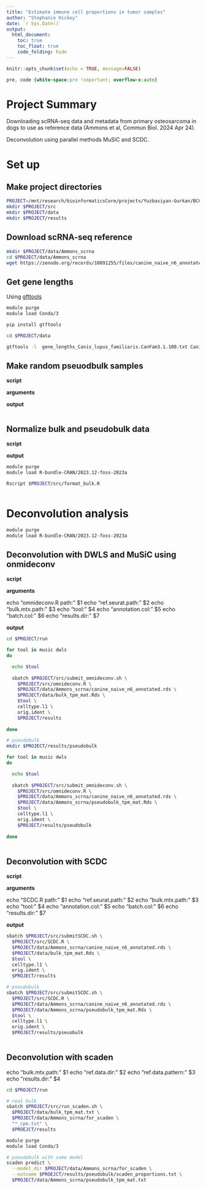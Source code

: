 ```yaml
---
title: "Estimate immune cell proportions in tumor samples"
author: "Stephanie Hickey"
date: `r Sys.Date()`
output: 
  html_document:
    toc: true
    toc_float: true
    code_folding: hide
---
```


```r
knitr::opts_chunk$set(echo = TRUE, message=FALSE)
```

```css
pre, code {white-space:pre !important; overflow-x:auto}
```

# Project Summary

Downloading scRNA-seq data and metadata from primary osteosarcoma in dogs to use as reference data (Ammons et al, Commun Biol. 2024 Apr 24).

Deconvolution using parallel methods MuSiC and SCDC.

# Set up

## Make project directories
```bash
PROJECT=/mnt/research/bioinformaticsCore/projects/Yuzbasiyan-Gurkan/BCC119_vyg_deconvolution
mkdir $PROJECT/src
mkdir $PROJECT/data
mkdir $PROJECT/results
```

## Download scRNA-seq reference 
```bash
mkdir $PROJECT/data/Ammons_scrna
cd $PROJECT/data/Ammons_scrna
wget https://zenodo.org/records/10891255/files/canine_naive_n6_annotated.rds
```

## Get gene lengths

Using [gfttools](http://www.genemine.org/gtftools.php) 
```bash
module purge
module load Conda/3

pip install gtftools

cd $PROJECT/data

gtftools -l  gene_lengths_Canis_lupus_familiaris.CanFam3.1.100.txt Canis_lupus_familiaris.CanFam3.1.100.gtf
```

## Make random pseuodbulk samples

**script**

**arguments**

**output**

```bash

```

## Normalize bulk and pseudobulk data

**script**

**output**


```bash
module purge
module load R-bundle-CRAN/2023.12-foss-2023a

Rscript $PROJECT/src/format_bulk.R
```

```bash

```

# Deconvolution analysis

```bash
module purge
module load R-bundle-CRAN/2023.12-foss-2023a
```

## Deconvolution with DWLS and MuSiC using onmideconv

**script**

**arguments**

echo "omnideconv.R path:" $1
echo "ref.seurat.path:" $2
echo "bulk.mtx.path:" $3
echo "tool:" $4
echo "annotation.col:" $5
echo "batch.col:" $6
echo "results.dir:" $7

**output**

```bash
cd $PROJECT/run

for tool in music dwls 
do

  echo $tool
  
  sbatch $PROJECT/src/submit_omnideconv.sh \
    $PROJECT/src/omnideconv.R \
    $PROJECT/data/Ammons_scrna/canine_naive_n6_annotated.rds \
    $PROJECT/data/bulk_tpm_mat.Rds \
    $tool \
    celltype.l1 \
    orig.ident \
    $PROJECT/results
  
done

# pseudobulk
mkdir $PROJECT/results/pseudobulk

for tool in music dwls 
do

  echo $tool
  
  sbatch $PROJECT/src/submit_omnideconv.sh \
    $PROJECT/src/omnideconv.R \
    $PROJECT/data/Ammons_scrna/canine_naive_n6_annotated.rds \
    $PROJECT/data/Ammons_scrna/pseudobulk_tpm_mat.Rds \
    $tool \
    celltype.l1 \
    orig.ident \
    $PROJECT/results/pseudobulk
  
done
  
```

## Deconvolution with SCDC

**script**

**arguments**

echo "SCDC.R path:" $1
echo "ref.seurat.path:" $2
echo "bulk.mtx.path:" $3
echo "tool:" $4
echo "annotation.col:" $5
echo "batch.col:" $6
echo "results.dir:" $7

**output**

```bash

sbatch $PROJECT/src/submitSCDC.sh \
  $PROJECT/src/SCDC.R \
  $PROJECT/data/Ammons_scrna/canine_naive_n6_annotated.rds \
  $PROJECT/data/bulk_tpm_mat.Rds \
  $tool \
  celltype.l1 \
  orig.ident \
  $PROJECT/results

# pseudobulk
sbatch $PROJECT/src/submitSCDC.sh \
  $PROJECT/src/SCDC.R \
  $PROJECT/data/Ammons_scrna/canine_naive_n6_annotated.rds \
  $PROJECT/data/Ammons_scrna/pseudobulk_tpm_mat.Rds \
  $tool \
  celltype.l1 \
  orig.ident \
  $PROJECT/results/pseuobulk
    
```

## Deconvolution with scaden

echo "bulk.mtx.path:" $1
echo "ref.data.dir:" $2
echo "ref.data.pattern:" $3
echo "results.dir:" $4

```bash
cd $PROJECT/run

# real bulk
sbatch $PROJECT/src/run_scaden.sh \
  $PROJECT/data/bulk_tpm_mat.txt \
  $PROJECT/data/Ammons_scrna/for_scaden \
  "*_cpm.txt" \
  $PROEJCT/results

module purge
module load Conda/3

# pseudobulk with same model
scaden predict \
  --model_dir $PROJECT/data/Ammons_scrna/for_scaden \
  --outname $PROEJCT/results/pseudobulk/scaden_proportions.txt \
  $PROJECT/data/Ammons_scrna/pseudobulk_tpm_mat.txt
```
